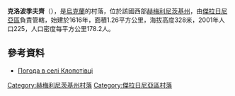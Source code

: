 {{coord|49|11|58|N|27|50|12|E|scale:100000|display=title}}

'''克洛波季夫齊'''（{{lang-uk|Клопотівці}}），是[[烏克蘭|烏克蘭]]的村落，位於該國西部[[赫梅利尼茨基州|赫梅利尼茨基州]]，由[[傑拉日尼亞區|傑拉日尼亞區]]負責管轄，始建於1616年，面積1.26平方公里，海拔高度328米，2001年人口225，人口密度每平方公里178.2人。

==參考資料==
* [http://weather.in.ua/ua/hmel'nickaja/10728 Погода в селі Клопотівці] {{Wayback|url=http://weather.in.ua/ua/hmel'nickaja/10728 |date=20140730203832 }}

{{DEFAULTSORT:Клопотівці}}
[[Category:赫梅利尼茨基州村落|Category:赫梅利尼茨基州村落]]
[[Category:傑拉日尼亞區村落|Category:傑拉日尼亞區村落]]


{{Khmelnytskyi-geo-stub}}